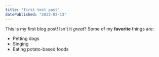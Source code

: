 ```yaml
---
title: "first test post"
datePublished: "2022-02-13"
---
```


This is my first blog post! Isn't it *great*?
Some of my **favorite** things are:
* Petting dogs
* Singing
* Eating potato-based foods